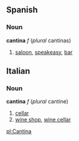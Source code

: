 ==Spanish==
===Noun===
'''cantina''' ''f'' (''plural'' cantinas)
#[[saloon]], [[speakeasy]], [[bar]]

==Italian==
===Noun===
'''cantina''' ''f'' (''plural'' cantine)
#[[cellar]]
#[[wine shop]], [[wine cellar]]

[[pl:Cantina]]